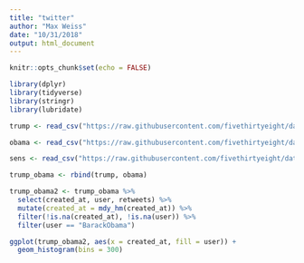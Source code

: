 ```yaml
---
title: "twitter"
author: "Max Weiss"
date: "10/31/2018"
output: html_document
---
```


```r
knitr::opts_chunk$set(echo = FALSE)

library(dplyr)
library(tidyverse)
library(stringr)
library(lubridate)

```

```r

trump <- read_csv("https://raw.githubusercontent.com/fivethirtyeight/data/master/twitter-ratio/realDonaldTrump.csv")

obama <- read_csv("https://raw.githubusercontent.com/fivethirtyeight/data/master/twitter-ratio/BarackObama.csv")

sens <- read_csv("https://raw.githubusercontent.com/fivethirtyeight/data/master/twitter-ratio/senators.csv")

trump_obama <- rbind(trump, obama) 

trump_obama2 <- trump_obama %>%
  select(created_at, user, retweets) %>%
  mutate(created_at = mdy_hm(created_at)) %>%
  filter(!is.na(created_at), !is.na(user)) %>%
  filter(user == "BarackObama")

ggplot(trump_obama2, aes(x = created_at, fill = user)) +
  geom_histogram(bins = 300)

```


